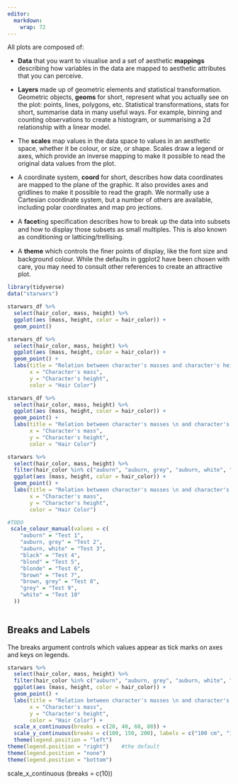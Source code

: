```yaml
---
editor: 
  markdown: 
    wrap: 72
---
```


All plots are composed of:

-   **Data** that you want to visualise and a set of aesthetic
    **mappings** describing how variables in the data are mapped to
    aesthetic attributes that you can perceive.

-   **Layers** made up of geometric elements and statistical
    transformation. Geometric objects, **geoms** for short, represent
    what you actually see on the plot: points, lines, polygons, etc.
    Statistical transformations, stats for short, summarise data in many
    useful ways. For example, binning and counting observations to
    create a histogram, or summarising a 2d relationship with a linear
    model.

-   The **scales** map values in the data space to values in an
    aesthetic space, whether it be colour, or size, or shape. Scales
    draw a legend or axes, which provide an inverse mapping to make it
    possible to read the original data values from the plot.

-   A coordinate system, **coord** for short, describes how data
    coordinates are mapped to the plane of the graphic. It also provides
    axes and gridlines to make it possible to read the graph. We
    normally use a Cartesian coordinate system, but a number of others
    are available, including polar coordinates and map pro jections.

-   A **facet**ing speciﬁcation describes how to break up the data into
    subsets and how to display those subsets as small multiples. This is
    also known as conditioning or latticing/trellising.

-   A **theme** which controls the ﬁner points of display, like the font
    size and background colour. While the defaults in ggplot2 have been
    chosen with care, you may need to consult other references to create
    an attractive plot.

```r
library(tidyverse)
data("starwars")
```

```r
starwars_df %>% 
  select(hair_color, mass, height) %>% 
  ggplot(aes (mass, height, color = hair_color)) +
  geom_point()
```

```r
starwars_df %>% 
  select(hair_color, mass, height) %>% 
  ggplot(aes (mass, height, color = hair_color)) +
  geom_point() +
  labs(title = "Relation between character's masses and character's heights",
       x = "Character's mass",
       y = "Character's height", 
       color = "Hair Color")
```

```r
starwars_df %>% 
  select(hair_color, mass, height) %>% 
  ggplot(aes (mass, height, color = hair_color)) +
  geom_point() +
  labs(title = "Relation between character's masses \n and character's heights",
       x = "Character's mass",
       y = "Character's height", 
       color = "Hair Color")
```

```r
starwars %>% 
  select(hair_color, mass, height) %>% 
  filter(hair_color %in% c("auburn", "auburn, grey", "auburn, white", "black", "blond", "blonde", "brown", "brown, grey", "grey", "white")) %>% 
  ggplot(aes (mass, height, color = hair_color)) +
  geom_point() +
  labs(title = "Relation between character's masses \n and character's heights",
       x = "Character's mass",
       y = "Character's height", 
       color = "Hair Color") 

#TODO
 scale_colour_manual(values = c(
    "auburn" = "Test 1",
    "auburn, grey" = "Test 2",
    "auburn, white" = "Test 3",
    "black" = "Test 4",
    "blond" = "Test 5",
    "blonde" = "Test 6",
    "brown" = "Test 7",
    "brown, grey" = "Test 8",
    "grey" = "Test 9",
    "white" = "Test 10"
  ))
  
```

## Breaks and Labels

The breaks argument controls which values appear as tick marks on axes
and keys on legends.

```r
starwars %>% 
  select(hair_color, mass, height) %>% 
  filter(hair_color %in% c("auburn", "auburn, grey", "auburn, white", "black", "blond", "blonde", "brown", "brown, grey", "grey", "white")) %>% 
  ggplot(aes (mass, height, color = hair_color)) +
  geom_point() +
  labs(title = "Relation between character's masses \n and character's heights",
       x = "Character's mass",
       y = "Character's height", 
       color = "Hair Color") +
  scale_x_continuous(breaks = c(20, 40, 60, 80)) +
  scale_y_continuous(breaks = c(100, 150, 200), labels = c("100 cm", "150 cm", "200 cm")) +
  theme(legend.position = "left")
theme(legend.position = "right")    #the default
theme(legend.position = "none")
theme(legend.position = "bottom")

```

scale_x_continuous (breaks = c(10))
